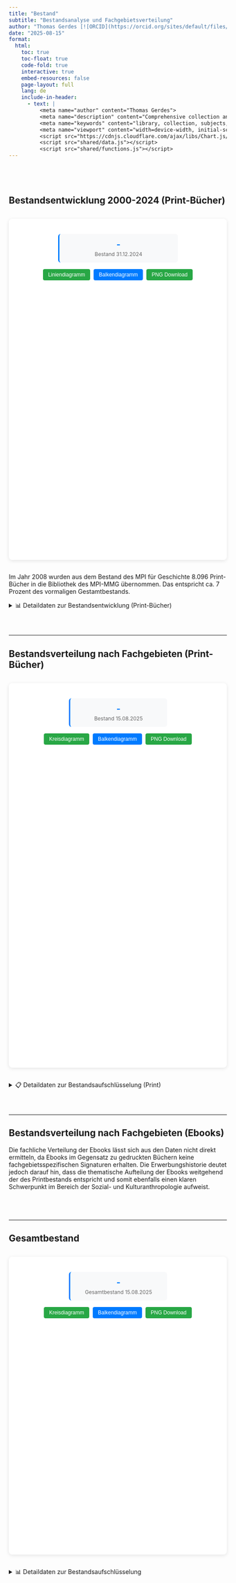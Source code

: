 ---
title: "Bestand"
subtitle: "Bestandsanalyse und Fachgebietsverteilung"
author: "Thomas Gerdes [![ORCID](https://orcid.org/sites/default/files/images/orcid_16x16.png)](https://orcid.org/0000-0001-8524-5987){target=\"_blank\"}"
date: "2025-08-15"
format:
  html:
    toc: true
    toc-float: true
    code-fold: true
    interactive: true
    embed-resources: false
    page-layout: full
    lang: de
    include-in-header:
      - text: |
          <meta name="author" content="Thomas Gerdes">
          <meta name="description" content="Comprehensive collection analysis for MPI library including subject distribution">
          <meta name="keywords" content="library, collection, subjects, statistics, MPI, print books, distribution">
          <meta name="viewport" content="width=device-width, initial-scale=1.0">
          <script src="https://cdnjs.cloudflare.com/ajax/libs/Chart.js/3.9.1/chart.min.js"></script>
          <script src="shared/data.js"></script>
          <script src="shared/functions.js"></script>
---

```{=html}
<style>
.quarto-container {
  max-width: 1400px !important;
}
body {
  margin: 0 20px;
}

.dashboard-nav {
  background: #f8f9fa;
  padding: 15px;
  border-radius: 8px;
  margin: 20px 0;
  text-align: center;
}

.dashboard-nav a {
  display: inline-block;
  padding: 10px 20px;
  margin: 0 5px;
  background: #007bff;
  color: white;
  text-decoration: none;
  border-radius: 5px;
  transition: background-color 0.2s ease;
}

.dashboard-nav a:hover {
  background: #0056b3;
  color: white;
}

.dashboard-nav a.active {
  background: #28a745;
}

.info-box-container {
  display: flex;
  flex-wrap: wrap;
  justify-content: center;
  gap: 10px;
}

.info-box {
  background: #f8f9fa;
  padding: 12px;
  border-radius: 6px;
  text-align: center;
  flex: 1 1 200px;
  min-width: 200px;
  max-width: 250px;
}

@media (max-width: 768px) {
  .info-box {
    flex: 1 1 calc(50% - 5px);
    min-width: calc(50% - 5px);
    max-width: calc(50% - 5px);
  }
}

@media (max-width: 480px) {
  .info-box {
    flex: 1 1 100%;
    min-width: 100%;
    max-width: 100%;
  }
}

.info-box-value {
  font-size: 20px;
  font-weight: bold;
}

.info-box-label {
  font-size: 12px;
  color: #666;
  margin-top: 3px;
}

.info-box.blue { border-left: 3px solid #007bff; }
.info-box.blue .info-box-value { color: #007bff; }
.info-box.gray { border-left: 3px solid #6c757d; }
.info-box.gray .info-box-value { color: #6c757d; }
.info-box.green { border-left: 3px solid #28a745; }
.info-box.green .info-box-value { color: #28a745; }
.info-box.red { border-left: 3px solid #dc3545; }
.info-box.red .info-box-value { color: #dc3545; }

.dashboard-button {
  padding: 6px 12px;
  border: none;
  border-radius: 4px;
  color: white;
  cursor: pointer;
  font-size: 12px;
  transition: background-color 0.2s ease;
}

.dashboard-button:hover {
  opacity: 0.9;
}

.dashboard-button:focus {
  outline: 2px solid #000;
  outline-offset: 2px;
}

.chart-container {
  background: white;
  padding: 20px;
  margin: 30px 0;
  border-radius: 8px;
  box-shadow: 0 2px 8px rgba(0,0,0,0.1);
}

.chart-title {
  color: #333;
  text-align: center;
  margin: 10px 0 5px 0;
  font-size: 24px;
}
</style>
```

::: {style="height: 40px;"}
:::

## Bestandsentwicklung 2000-2024 (Print-Bücher)

```{=html}
<div class="chart-container">

  <div class="info-box-container" style="margin: 15px 0;">
  <div class="info-box blue">
    <div class="info-box-value" id="currentStockPrint" aria-live="polite">-</div>
    <div class="info-box-label">Bestand 31.12.2024</div>
  </div>
</div>

  <div style="margin: 15px 0; display: flex; gap: 8px; justify-content: center;">
    <button id="lineBtnStock" onclick="changeChartTypeStock('line')" 
            aria-label="Wechsel zu Liniendiagramm für Bestandsentwicklung"
            class="dashboard-button" 
            style="background: #28a745;">Liniendiagramm</button>
    <button id="barBtnStock" onclick="changeChartTypeStock('bar')" 
            aria-label="Wechsel zu Balkendiagramm für Bestandsentwicklung"
            class="dashboard-button" 
            style="background: #007bff;">Balkendiagramm</button>
    <button onclick="downloadChartStock()" 
            aria-label="Diagramm der Bestandsentwicklung als PNG-Datei herunterladen"
            class="dashboard-button" 
            style="background: #28a745;">PNG Download</button>
  </div>

  <div style="position: relative; height: 600px; margin: 10px 0;">
    <canvas id="stockChart" role="img" aria-label="Diagramm der Bestandsentwicklung Print-Bücher von 2000 bis 2024"></canvas>
  </div>
</div>

<p>Im Jahr 2008 wurden aus dem Bestand des MPI für Geschichte 8.096 Print-Bücher in die Bibliothek des MPI-MMG übernommen. Das entspricht ca. 7 Prozent des vormaligen Gestamtbestands.</p>

<details id="detailsStock">
<summary>📊 Detaildaten zur Bestandsentwicklung (Print-Bücher)</summary>
<div class="details-content">
</div>
</details>
```

::: {style="height: 40px;"}
:::

------------------------------------------------------------------------

## Bestandsverteilung nach Fachgebieten (Print-Bücher)

```{=html}
<div class="chart-container">
  
  <div style="display: flex; justify-content: center; margin: 15px 0;">
    <div class="info-box blue" style="flex: none;">
      <div class="info-box-value" id="totalBooks" aria-live="polite">-</div>
      <div class="info-box-label">Bestand 15.08.2025</div>
    </div>
  </div>

  <div style="margin: 15px 0; display: flex; gap: 8px; justify-content: center;">
    <button id="pieBtn2" onclick="changeChartType2('pie')" 
            aria-label="Wechsel zu Kreisdiagramm für Bestandsverteilung"
            class="dashboard-button" 
            style="background: #28a745;">Kreisdiagramm</button>
    <button id="barBtn2" onclick="changeChartType2('bar')" 
            aria-label="Wechsel zu Balkendiagramm für Bestandsverteilung"
            class="dashboard-button" 
            style="background: #007bff;">Balkendiagramm</button>
    <button onclick="downloadChart2()" 
            aria-label="Diagramm der Bestandsverteilung als PNG-Datei herunterladen"
            class="dashboard-button" 
            style="background: #28a745;">PNG Download</button>
  </div>

  <div style="position: relative; height: 700px; margin: 10px 0;">
    <canvas id="subjectChart" role="img" aria-label="Diagramm der Bestandsverteilung nach Fachgebieten"></canvas>
  </div>
</div>

<details id="details2">
<summary>📋 Detaildaten zur Bestandsaufschlüsselung (Print)</summary>
<div class="details-content">
</div>
</details>
```

::: {style="height: 40px;"}
:::

------------------------------------------------------------------------

## Bestandsverteilung nach Fachgebieten (Ebooks)

<p>Die fachliche Verteilung der Ebooks lässt sich aus den Daten nicht direkt ermitteln, da Ebooks im Gegensatz zu gedruckten Büchern keine fachgebietsspezifischen Signaturen erhalten. Die Erwerbungshistorie deutet jedoch darauf hin, dass die thematische Aufteilung der Ebooks weitgehend der des Printbestands entspricht und somit ebenfalls einen klaren Schwerpunkt im Bereich der Sozial- und Kulturanthropologie aufweist.</p>

::: {style="height: 40px;"}
:::

------------------------------------------------------------------------

## Gesamtbestand

```{=html}
<div class="chart-container">
  
  <div style="display: flex; justify-content: center; margin: 15px 0;">
    <div class="info-box blue" style="flex: none;">
      <div class="info-box-value" id="totalCollection" aria-live="polite">-</div>
      <div class="info-box-label">Gesamtbestand 15.08.2025</div>
    </div>
  </div>

  <div style="margin: 15px 0; display: flex; gap: 8px; justify-content: center;">
    <button id="pieBtn3" onclick="changeChartType3('pie')" 
            aria-label="Wechsel zu Kreisdiagramm für Gesamtbestand"
            class="dashboard-button" 
            style="background: #28a745;">Kreisdiagramm</button>
    <button id="barBtn3" onclick="changeChartType3('bar')" 
            aria-label="Wechsel zu Balkendiagramm für Gesamtbestand"
            class="dashboard-button" 
            style="background: #007bff;">Balkendiagramm</button>
    <button onclick="downloadChart3()" 
            aria-label="Diagramm des Gesamtbestands als PNG-Datei herunterladen"
            class="dashboard-button" 
            style="background: #28a745;">PNG Download</button>
  </div>

  <div style="position: relative; height: 500px; margin: 10px 0;">
    <canvas id="totalCollectionChart" role="img" aria-label="Diagramm des Gesamtbestands nach Medientypen"></canvas>
  </div>
</div>

<details id="details3">
<summary>📊 Detaildaten zur Bestandsaufschlüsselung</summary>
<div class="details-content">
</div>
</details>

<script>
let chartStock, chart2, chart3;
let currentChartTypeStock = 'line';
let currentChartType2 = 'pie';
let currentChartType3 = 'pie';

function initChartStock(type = 'line') {
  const ctx = document.getElementById('stockChart').getContext('2d');
  
  if (chartStock) { 
    chartStock.destroy(); 
  }

  currentChartTypeStock = type;
  updateActiveButtons(type, 'lineBtnStock', 'barBtnStock');

  const config = getStandardChartConfig(type, {
    labels: STOCK_DATA.map(d => d.year),
    datasets: [
      {
        label: 'Print-Bücher Bestand',
        data: STOCK_DATA.map(d => d.value),
        borderColor: '#007bff',
        backgroundColor: type === 'bar' ? '#007bff' : '#007bff20',
        borderWidth: 3,
        pointRadius: type === 'line' ? 4 : 0,
        fill: type === 'line'
      }
    ]
  }, {
    scales: {
      y: { 
        title: { display: true, text: 'Bestand (Anzahl Bücher)', font: { size: 12 } }
      }
    }
  });
  
  chartStock = new Chart(ctx, config);
  announceToScreenReader(`Bestandsentwicklungsdiagramm als ${type === 'line' ? 'Liniendiagramm' : 'Balkendiagramm'} geladen`);
}

function changeChartTypeStock(type) { 
  initChartStock(type); 
}

function downloadChartStock() {
  downloadChart(chartStock, 'bestandsentwicklung_2000-2024.png', 'Bestandsentwicklungsdiagramm');
}

function initChart2(type = 'pie') {
  const ctx = document.getElementById('subjectChart').getContext('2d');
  
  if (chart2) { 
    chart2.destroy(); 
  }

  currentChartType2 = type;
  updateActiveButtons(type, null, 'barBtn2', 'pieBtn2');

  const colors = [
    '#007bff', '#28a745', '#dc3545', '#ffc107', '#17a2b8', 
    '#6f42c1', '#fd7e14', '#20c997', '#6c757d', '#e83e8c',
    '#007bff80', '#28a74580', '#dc354580', '#ffc10780', '#17a2b880',
    '#6f42c180', '#fd7e1480', '#20c99780', '#007bff40', '#28a74540', '#dc354540'
  ];

  const sortedData = [...SUBJECT_DATA].sort((a, b) => b.count - a.count);
  
  const indexMapping = {};
  SUBJECT_DATA.forEach((item, index) => {
    indexMapping[`${item.signature}-${item.name}`] = index;
  });
  
  const colorsToUse = sortedData.map(item => {
    const originalIndex = indexMapping[`${item.signature}-${item.name}`];
    return colors[originalIndex];
  });

  const config = {
    type: type,
    data: {
      labels: sortedData.map(d => `${d.signature} - ${d.name}`),
      datasets: [{
        label: 'Anzahl Bücher',
        data: sortedData.map(d => d.count),
        backgroundColor: colorsToUse,
        borderColor: colorsToUse.map(color => color.replace('80', '').replace('40', '')),
        borderWidth: 1
      }]
    },
    options: {
      responsive: true,
      maintainAspectRatio: false,
      accessibility: {
        announceNewData: {
          enabled: true
        }
      },
      layout: { padding: { bottom: type === 'bar' ? 60 : 20, left: 10, right: 10, top: 10 } },
      plugins: {
        legend: {
          display: type === 'pie',
          position: 'bottom',
          labels: { boxWidth: 12, padding: 8, font: { size: 9 }, usePointStyle: true }
        },
        tooltip: {
          callbacks: {
            title: context => null,
            label: context => {
              const count = type === 'bar' ? context.parsed.y : context.parsed;
              const percentage = ((count / TOTAL_BOOKS) * 100).toFixed(1);
              const item = sortedData[context.dataIndex];
              return `${item.signature} - ${item.name}: ${count.toLocaleString('de-DE')} (${percentage}%)`;
            }
          }
        }
      },
      scales: type === 'bar' ? {
        x: {
          title: { display: true, text: 'Signaturgruppe', font: { size: 12 } },
          ticks: {
            maxRotation: 45,
            minRotation: 45,
            font: { size: 8 },
            callback: (value, index) => {
              const item = sortedData[index];
              if (item) { 
                const label = `${item.signature} - ${item.name}`; 
                return label.length > 25 ? label.substr(0, 22) + '...' : label; 
              }
              return value;
            }
          }
        },
        y: { 
          title: { display: true, text: 'Anzahl Bücher', font: { size: 12 } }, 
          beginAtZero: true, 
          ticks: { font: { size: 10 } } 
        }
      } : {}
    }
  };
  
  chart2 = new Chart(ctx, config);
  announceToScreenReader(`Bestandsdiagramm als ${type === 'pie' ? 'Kreisdiagramm' : 'Balkendiagramm'} geladen`);
}

function changeChartType2(type) { 
  initChart2(type); 
}

function downloadChart2() {
  downloadChart(chart2, 'bestand_sachgruppen_2025.png', 'Bestandsdiagramm');
}

function initChart3(type = 'pie') {
  const ctx = document.getElementById('totalCollectionChart').getContext('2d');
  
  if (chart3) { 
    chart3.destroy(); 
  }

  currentChartType3 = type;
  updateActiveButtons(type, null, 'barBtn3', 'pieBtn3');

  const collectionColors = ['#007bff', '#28a745', '#17a2b8'];
  
  const collectionData = [
    { name: 'Print-Bücher', count: TOTAL_BOOKS }, 
    { name: 'Ebooks', count: TOTAL_EBOOKS },
    ...OTHER_MEDIA_DATA
  ];

  const dataToUse = type === 'bar' ? 
    [...collectionData].sort((a, b) => b.count - a.count) : 
    collectionData;

  const config = {
    type: type,
    data: {
      labels: dataToUse.map(d => d.name),
      datasets: [{
        label: 'Anzahl Medien',
        data: dataToUse.map(d => d.count),
        backgroundColor: collectionColors,
        borderColor: collectionColors,
        borderWidth: 1
      }]
    },
    options: {
      responsive: true,
      maintainAspectRatio: false,
      accessibility: {
        announceNewData: {
          enabled: true
        }
      },
      layout: { padding: { bottom: type === 'bar' ? 40 : 20, left: 10, right: 10, top: 10 } },
      plugins: {
        legend: {
          display: type === 'pie',
          position: 'bottom',
          labels: { boxWidth: 15, padding: 15, font: { size: 12 }, usePointStyle: true }
        },
        tooltip: {
          callbacks: {
            title: context => null,
            label: context => {
              const count = type === 'bar' ? context.parsed.y : context.parsed;
              const percentage = ((count / TOTAL_COLLECTION) * 100).toFixed(1);
              const item = dataToUse[context.dataIndex];
              return `${item.name}: ${count.toLocaleString('de-DE')} (${percentage}%)`;
            }
          }
        }
      },
      scales: type === 'bar' ? {
        x: { 
          title: { display: true, text: 'Medientyp', font: { size: 12 } }, 
          ticks: { font: { size: 11 } } 
        },
        y: { 
          title: { display: true, text: 'Anzahl Medien', font: { size: 12 } }, 
          beginAtZero: true, 
          ticks: { font: { size: 10 } } 
        }
      } : {}
    }
  };
  
  chart3 = new Chart(ctx, config);
  announceToScreenReader(`Gesamtbestandsdiagramm als ${type === 'pie' ? 'Kreisdiagramm' : 'Balkendiagramm'} geladen`);
}

function changeChartType3(type) { 
  initChart3(type); 
}

function downloadChart3() {
  downloadChart(chart3, 'gesamtbestand_2025.png', 'Gesamtbestandsdiagramm');
}

function updateStockStats() {
  document.getElementById('currentStockPrint').textContent = formatNumber(CURRENT_STOCK);
}

function updateSubjectStats() {
  document.getElementById('totalBooks').textContent = formatNumber(TOTAL_BOOKS);
}

function updateCollectionStats() {
  document.getElementById('totalCollection').textContent = formatNumber(TOTAL_COLLECTION);
}

function generateTableStock() {
  const columns = [
    { field: 'year', title: 'Jahr' },
    { field: 'value', title: 'Bestand Print-Bücher', formatter: formatNumber }
  ];
  return generateTable(STOCK_DATA, columns, {
    className: 'table table-striped table-hover',
    ariaLabel: 'Detaildaten der Bestandsentwicklung nach Jahren'
  });
}

function generateTable2() {
  const columns = [
    { field: 'signature', title: 'Signatur' },
    { field: 'name', title: 'Fachgebiet' },
    { field: 'count', title: 'Anzahl', formatter: formatNumber },
    { 
      field: 'count', 
      title: 'Anteil', 
      formatter: (value) => ((value / TOTAL_BOOKS) * 100).toFixed(1) + '%'
    }
  ];
  return generateTable(SUBJECT_DATA, columns, {
    sortBy: 'count',
    sortDesc: true,
    className: 'table table-striped table-hover',
    ariaLabel: 'Detaillierte Bestandsaufschlüsselung nach Fachgebieten'
  });
}

function generateTable3() {
  // Definiere die Daten hier lokal
  const collectionData = [
    { name: 'Print-Bücher', count: TOTAL_BOOKS }, 
    { name: 'Ebooks', count: TOTAL_EBOOKS },
    ...OTHER_MEDIA_DATA
  ];

  const columns = [
    { field: 'name', title: 'Medientyp' },
    { field: 'count', title: 'Anzahl', formatter: formatNumber },
    { 
      field: 'count', 
      title: 'Anteil', 
      formatter: (value) => ((value / TOTAL_COLLECTION) * 100).toFixed(1) + '%'
    }
  ];
  return generateTable(collectionData, columns, {
    className: 'table table-striped table-hover',
    ariaLabel: 'Gesamtbestand nach Medientypen'
  });
}

function initTables() {
  try {
    document.querySelector('#detailsStock .details-content').innerHTML = generateTableStock();
    document.querySelector('#details2 .details-content').innerHTML = generateTable2();
    document.querySelector('#details3 .details-content').innerHTML = generateTable3();
    console.log('📋 Collection tables initialized successfully');
  } catch (error) {
    console.error('Error initializing collection tables:', error);
  }
}

function initializeCollection() {
  try {
    console.log('🚀 Initializing Collection Dashboard...');
    
    updateStockStats();
    updateSubjectStats();
    updateCollectionStats();
    
    initChartStock();
    initChart2();
    initChart3();
    
    initTables();
    
    initDashboard([chartStock, chart2, chart3]);
    
    console.log('✅ Collection initialization complete');
    
  } catch (error) {
    console.error('❌ Collection initialization failed:', error);
    announceToScreenReader('Fehler beim Laden der Bestandsanalyse');
  }
}

if (document.readyState === 'loading') {
  document.addEventListener('DOMContentLoaded', initializeCollection);
} else {
  initializeCollection();
}

window.addEventListener('load', function() {
  if (!chartStock || !chart2 || !chart3) {
    console.log('🔄 Re-initializing collection charts...');
    initializeCollection();
  }
});
</script>
```